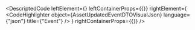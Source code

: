 
<DescriptedCode
  leftElement={<AssetUpdatedEventDTODesc />}
  leftContainerProps={{}}
  rightElement={
    <CodeHighlighter
      object={AssetUpdatedEventDTOVisualJson}
      language={"json"}
      title={"Event"}
    />
  }
  rightContainerProps={{}}
/>
